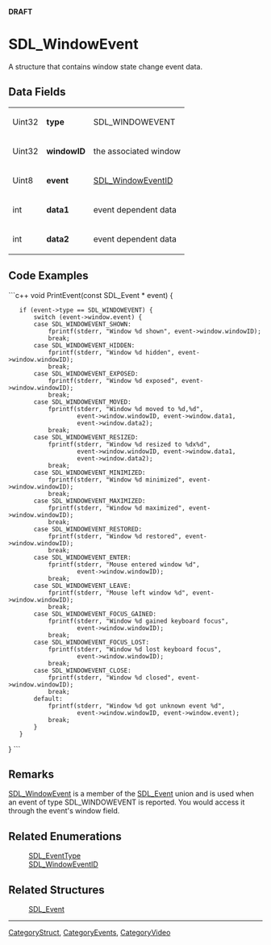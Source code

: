 <!-- pragma section-numbers off -->
<!-- pragma disable-camelcase -->
'''DRAFT'''

= SDL_WindowEvent =
A structure that contains window state change event data.


== Data Fields ==
{|
|Uint32
|'''type'''
|SDL_WINDOWEVENT
|-
|Uint32
|'''windowID'''
|the associated window
|-
|Uint8
|'''event'''
|[[SDL_WindowEventID]]
|-
|int
|'''data1'''
|event dependent data
|-
|int
|'''data2'''
|event dependent data
|}

== Code Examples ==
```c++
void PrintEvent(const SDL_Event * event)
{
    if (event->type == SDL_WINDOWEVENT) {
        switch (event->window.event) {
        case SDL_WINDOWEVENT_SHOWN:
            fprintf(stderr, "Window %d shown", event->window.windowID);
            break;
        case SDL_WINDOWEVENT_HIDDEN:
            fprintf(stderr, "Window %d hidden", event->window.windowID);
            break;
        case SDL_WINDOWEVENT_EXPOSED:
            fprintf(stderr, "Window %d exposed", event->window.windowID);
            break;
        case SDL_WINDOWEVENT_MOVED:
            fprintf(stderr, "Window %d moved to %d,%d",
                    event->window.windowID, event->window.data1,
                    event->window.data2);
            break;
        case SDL_WINDOWEVENT_RESIZED:
            fprintf(stderr, "Window %d resized to %dx%d",
                    event->window.windowID, event->window.data1,
                    event->window.data2);
            break;
        case SDL_WINDOWEVENT_MINIMIZED:
            fprintf(stderr, "Window %d minimized", event->window.windowID);
            break;
        case SDL_WINDOWEVENT_MAXIMIZED:
            fprintf(stderr, "Window %d maximized", event->window.windowID);
            break;
        case SDL_WINDOWEVENT_RESTORED:
            fprintf(stderr, "Window %d restored", event->window.windowID);
            break;
        case SDL_WINDOWEVENT_ENTER:
            fprintf(stderr, "Mouse entered window %d",
                    event->window.windowID);
            break;
        case SDL_WINDOWEVENT_LEAVE:
            fprintf(stderr, "Mouse left window %d", event->window.windowID);
            break;
        case SDL_WINDOWEVENT_FOCUS_GAINED:
            fprintf(stderr, "Window %d gained keyboard focus",
                    event->window.windowID);
            break;
        case SDL_WINDOWEVENT_FOCUS_LOST:
            fprintf(stderr, "Window %d lost keyboard focus",
                    event->window.windowID);
            break;
        case SDL_WINDOWEVENT_CLOSE:
            fprintf(stderr, "Window %d closed", event->window.windowID);
            break;
        default:
            fprintf(stderr, "Window %d got unknown event %d",
                    event->window.windowID, event->window.event);
            break;
        }
    }
}
```

== Remarks ==
[[SDL_WindowEvent]] is a member of the [[SDL_Event]] union and is used when an event of type SDL_WINDOWEVENT is reported.  You would access it through the event's window field.

== Related Enumerations ==
:[[SDL_EventType]]
:[[SDL_WindowEventID]]

== Related Structures ==
:[[SDL_Event]]

----
[[CategoryStruct]], [[CategoryEvents]], [[CategoryVideo]]
